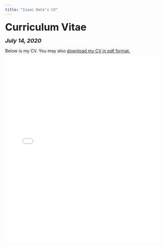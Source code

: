 ```yaml
---
title: "Isaac Hale's CV"
---
```


<head>

<!-- Global site tag (gtag.js) - Google Analytics -->
<script async src="https://www.googletagmanager.com/gtag/js?id=UA-140699540-1"></script>
<script>
  window.dataLayer = window.dataLayer || [];
  function gtag(){dataLayer.push(arguments);}
  gtag('js', new Date());

  gtag('config', 'UA-140699540-1');
</script>
</head>


<font size="+3"><b>Curriculum Vitae</b></font>

<font size="+1"><b><i>July 14, 2020</b></i></font>

<html>
Below is my CV. You may also <a href="files/Isaac Hale CV 7-14-20.pdf">download my CV in pdf format.</a>

<embed src="files/Isaac Hale CV 7-14-20.pdf" type="application/pdf" width="100%" height="600px" />
</body>
</html>